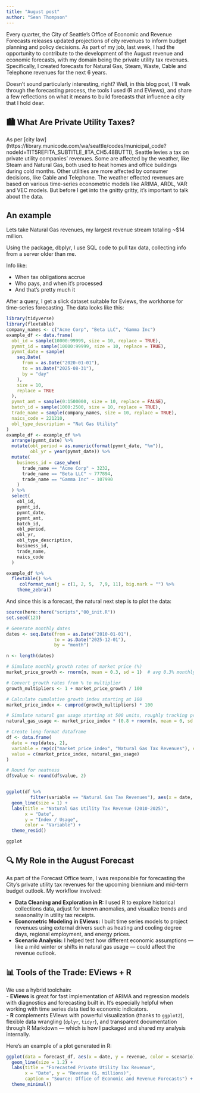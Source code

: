 ---
title: "August post"
author: "Sean Thompson"
---
Every quarter, the City of Seattle’s Office of Economic and Revenue Forecasts releases updated projections of city revenues to inform budget planning and policy decisions. As part of my job, last week, I had the opportunity to contribute to the development of the August revenue and economic forecasts, with my domain being the private utility tax revenues. Specifically, I created forecasts for Natural Gas, Steam, Waste, Cable and Telephone revenues for the next 6 years.

Doesn't sound particularly interesting, right? Well, in this blog post, I’ll walk through the forecasting process, the tools I used (R and EViews), and share a few reflections on what it means to build forecasts that influence a city that I hold dear. 


## 🏙️ What Are Private Utility Taxes?

As per [city law] (https://library.municode.com/wa/seattle/codes/municipal_code?nodeId=TIT5REFITA_SUBTITLE_IITA_CH5.48BUTTI), Seattle levies a tax on private utility companies' revenues. Some are affected by the weather, like Steam and Natural Gas, both used to heat homes and office buildings during cold months. Other utilities are more affected by consumer decisions, like Cable and Telephone. The weather effected revenues are based on various time-series econometric models like ARIMA, ARDL, VAR and VEC models. But before I get into the gnitty gritty, it's important to talk about the data. 

## An example
Lets take Natural Gas revenues, my largest revenue stream totaling ~$14 million. 

Using the package, dbplyr, I use SQL code to pull tax data, collecting info from a server older than me. 

Info like: 

- When tax obligations accrue
- Who pays, and when it's processed
- And that's pretty much it

After a query, I get a slick dataset suitable for Eviews, the workhorse for time-series forecasting. The data looks like this: 

```{r example_gas_dataset, echo=FALSE, message=FALSE, warning=FALSE}
library(tidyverse)
library(flextable)
company_names <- c("Acme Corp", "Beta LLC", "Gamma Inc")
example_df <- data.frame(
  obl_id = sample(10000:99999, size = 10, replace = TRUE),
  pymnt_id = sample(10000:99999, size = 10, replace = TRUE),
  pymnt_date = sample(
    seq.Date(
      from = as.Date("2020-01-01"),
      to = as.Date("2025-08-31"),
      by = "day"
    ),
    size = 10,
    replace = TRUE
  ),
  pymnt_amt = sample(0:1500000, size = 10, replace = FALSE),
  batch_id = sample(1000:2500, size = 10, replace = TRUE),
  trade_name = sample(company_names, size = 10, replace = TRUE),
  naics_code = 221210,
  obl_type_description = "Nat Gas Utility"
)
example_df <- example_df %>%
  arrange(pymnt_date) %>%
  mutate(obl_period = as.numeric(format(pymnt_date, "%m")),
         obl_yr = year(pymnt_date)) %>%
  mutate(
    business_id = case_when(
      trade_name == "Acme Corp" ~ 3232,
      trade_name == "Beta LLC" ~ 777894,
      trade_name == "Gamma Inc" ~ 107990
    )
  ) %>%
  select(
    obl_id,
    pymnt_id,
    pymnt_date,
    pymnt_amt,
    batch_id,
    obl_period,
    obl_yr,
    obl_type_description,
    business_id,
    trade_name,
    naics_code
  )

example_df %>% 
  flextable() %>% 
     colformat_num(j = c(1, 2, 5,  7,9, 11), big.mark = "") %>% 
    theme_zebra() 

```

And since this is a forecast, the natural next step is to plot the data: 

```{r example_grph, echo = FALSE, message=FALSE, warning=FALSE}
source(here::here("scripts","00_init.R"))
set.seed(123)

# Generate monthly dates
dates <- seq.Date(from = as.Date("2010-01-01"),
                  to = as.Date("2025-12-01"),
                  by = "month")

n <- length(dates)

# Simulate monthly growth rates of market price (%)
market_price_growth <- rnorm(n, mean = 0.3, sd = 1)  # avg 0.3% monthly growth with some noise

# Convert growth rates from % to multiplier
growth_multipliers <- 1 + market_price_growth / 100

# Calculate cumulative growth index starting at 100
market_price_index <- cumprod(growth_multipliers) * 100

# Simulate natural gas usage starting at 500 units, roughly tracking price index + noise
natural_gas_usage <- market_price_index * (0.8 + rnorm(n, mean = 0, sd = 0.05))

# Create long-format dataframe
df <- data.frame(
  date = rep(dates, 2),
  variable = rep(c("market_price_index", "Natural Gas Tax Revenues"), each = n),
  value = c(market_price_index, natural_gas_usage)
)

# Round for neatness
df$value <- round(df$value, 2)


ggplot(df %>% 
         filter(variable == "Natural Gas Tax Revenues"), aes(x = date, y = value, color = variable)) +
  geom_line(size = 1) +
  labs(title = "Natural Gas Utility Tax Revenue (2010-2025)",
       x = "Date",
       y = "Index / Usage",
       color = "Variable") +
  theme_resid()

ggplot
```
## 🔍 My Role in the August Forecast

As part of the Forecast Office team, I was responsible for forecasting the City’s private utility tax revenues for the upcoming biennium and mid-term budget outlook. My workflow involved:

- **Data Cleaning and Exploration in R:** I used R to explore historical collections data, adjust for known anomalies, and visualize trends and seasonality in utility tax receipts.
- **Econometric Modeling in EViews:** I built time series models to project revenues using external drivers such as heating and cooling degree days, regional employment, and energy prices.
- **Scenario Analysis:** I helped test how different economic assumptions — like a mild winter or shifts in natural gas usage — could affect the revenue outlook.


## 📊 Tools of the Trade: EViews + R

We use a hybrid toolchain:  
- **EViews** is great for fast implementation of ARIMA and regression models with diagnostics and forecasting built in. It’s especially helpful when working with time series data tied to economic indicators.  
- **R** complements EViews with powerful visualization (thanks to `ggplot2`), flexible data wrangling (`dplyr`, `tidyr`), and transparent documentation through R Markdown — which is how I packaged and shared my analysis internally.

Here’s an example of a plot generated in R:

```r
ggplot(data = forecast_df, aes(x = date, y = revenue, color = scenario)) +
  geom_line(size = 1.2) +
  labs(title = "Forecasted Private Utility Tax Revenue",
       x = "Date", y = "Revenue ($, millions)",
       caption = "Source: Office of Economic and Revenue Forecasts") +
  theme_minimal()
  ```